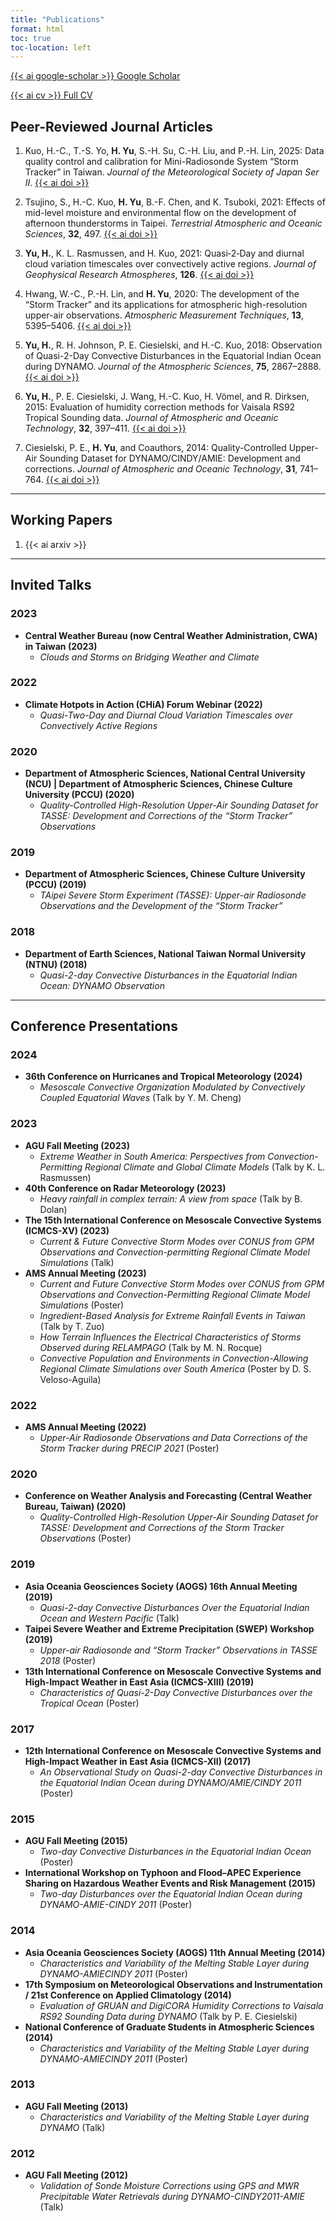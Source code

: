 ```yaml
---
title: "Publications"
format: html
toc: true
toc-location: left
---
```


[{{< ai google-scholar >}} Google Scholar](https://scholar.google.com.tw/citations?user=DHXgZyMAAAAJ)

[{{< ai cv >}} Full CV](cv.qmd)

## Peer-Reviewed Journal Articles

1. Kuo, H.-C., T.-S. Yo, **H. Yu**, S.-H. Su, C.-H. Liu, and P.-H. Lin, 2025: Data quality control and calibration for Mini-Radiosonde System “Storm Tracker” in Taiwan. *Journal of the Meteorological Society of Japan Ser II*. [{{< ai doi >}}](https://doi.org/10.2151/jmsj.2025-029)

2. Tsujino, S., H.-C. Kuo, **H. Yu**, B.-F. Chen, and K. Tsuboki, 2021: Effects of mid-level moisture and environmental flow on the development of afternoon thunderstorms in Taipei. *Terrestrial Atmospheric and Oceanic Sciences*, **32**, 497. [{{< ai doi >}}](https://doi.org/10.3319/tao.2021.11.17.01)

3. **Yu, H.**, K. L. Rasmussen, and H. Kuo, 2021: Quasi‐2‐Day and diurnal cloud variation timescales over convectively active regions. *Journal of Geophysical Research Atmospheres*, **126**. [{{< ai doi >}}](https://doi.org/10.1029/2021jd035426)

4. Hwang, W.-C., P.-H. Lin, and **H. Yu**, 2020: The development of the “Storm Tracker” and its applications for atmospheric high-resolution upper-air observations. *Atmospheric Measurement Techniques*, **13**, 5395–5406. [{{< ai doi >}}](https://doi.org/10.5194/amt-13-5395-2020)

5. **Yu, H.**, R. H. Johnson, P. E. Ciesielski, and H.-C. Kuo, 2018: Observation of Quasi-2-Day Convective Disturbances in the Equatorial Indian Ocean during DYNAMO. *Journal of the Atmospheric Sciences*, **75**, 2867–2888. [{{< ai doi >}}](https://doi.org/10.1175/jas-d-17-0351.1)

6. **Yu, H.**, P. E. Ciesielski, J. Wang, H.-C. Kuo, H. Vömel, and R. Dirksen, 2015: Evaluation of humidity correction methods for Vaisala RS92 Tropical Sounding data. *Journal of Atmospheric and Oceanic Technology*, **32**, 397–411. [{{< ai doi >}}](https://doi.org/10.1175/jtech-d-14-00166.1)

7. Ciesielski, P. E., **H. Yu**, and Coauthors, 2014: Quality-Controlled Upper-Air Sounding Dataset for DYNAMO/CINDY/AMIE: Development and corrections. *Journal of Atmospheric and Oceanic Technology*, **31**, 741–764. [{{< ai doi >}}](https://doi.org/10.1175/jtech-d-13-00165.1)

---

## Working Papers

1. {{< ai arxiv >}}

---

## Invited Talks

### 2023

- **Central Weather Bureau (now Central Weather Administration, CWA) in Taiwan (2023)**
    - *Clouds and Storms on Bridging Weather and Climate*

### 2022

- **Climate Hotpots in Action (CHiA) Forum Webinar (2022)**
    - *Quasi-Two-Day and Diurnal Cloud Variation Timescales over Convectively Active
Regions*

### 2020

- **Department of Atmospheric Sciences, National Central University (NCU) | Department of Atmospheric Sciences, Chinese Culture University (PCCU) (2020)**
    - *Quality-Controlled High-Resolution Upper-Air Sounding Dataset for TASSE: Development and Corrections of the “Storm Tracker” Observations*

### 2019

- **Department of Atmospheric Sciences, Chinese Culture University (PCCU) (2019)**
    - *TAipei Severe Storm Experiment (TASSE): Upper-air Radiosonde Observations and the Development of the “Storm Tracker”*

### 2018

- **Department of Earth Sciences, National Taiwan Normal University (NTNU) (2018)**
    - *Quasi-2-day Convective Disturbances in the Equatorial Indian Ocean: DYNAMO Observation*

---

## Conference Presentations

### 2024

- **36th Conference on Hurricanes and Tropical Meteorology (2024)**
    - *Mesoscale Convective Organization Modulated by Convectively Coupled Equatorial Waves* (Talk by Y. M. Cheng)

### 2023

- **AGU Fall Meeting (2023)**
    - *Extreme Weather in South America: Perspectives from Convection-Permitting Regional Climate and Global Climate Models* (Talk by K. L. Rasmussen)

- **40th Conference on Radar Meteorology (2023)**
    - *Heavy rainfall in complex terrain: A view from space* (Talk by B. Dolan)

- **The 15th International Conference on Mesoscale Convective Systems (ICMCS-XV) (2023)**
    - *Current & Future Convective Storm Modes over CONUS from GPM Observations and Convection-permitting Regional Climate Model Simulations* (Talk)

- **AMS Annual Meeting (2023)**
    - *Current and Future Convective Storm Modes over CONUS from GPM Observations and Convection-Permitting Regional Climate Model Simulations* (Poster)
    - *Ingredient-Based Analysis for Extreme Rainfall Events in Taiwan* (Talk by T. Zuo)
    - *How Terrain Influences the Electrical Characteristics of Storms Observed during RELAMPAGO* (Talk by M. N. Rocque)
    - *Convective Population and Environments in Convection-Allowing Regional Climate Simulations over South America* (Poster by D. S. Veloso-Aguila)

### 2022

- **AMS Annual Meeting (2022)**
    - *Upper-Air Radiosonde Observations and Data Corrections of the Storm Tracker during PRECIP 2021* (Poster)

### 2020

- **Conference on Weather Analysis and Forecasting (Central Weather Bureau, Taiwan) (2020)**
    - *Quality-Controlled High-Resolution Upper-Air Sounding Dataset for TASSE: Development and Corrections of the Storm Tracker Observations* (Poster)

### 2019

- **Asia Oceania Geosciences Society (AOGS) 16th Annual Meeting (2019)**
    - *Quasi-2-day Convective Disturbances Over the Equatorial Indian Ocean and Western Pacific* (Talk)

- **Taipei Severe Weather and Extreme Precipitation (SWEP) Workshop (2019)**
    - *Upper-air Radiosonde and “Storm Tracker” Observations in TASSE 2018* (Poster)

- **13th International Conference on Mesoscale Convective Systems and High-Impact Weather in East Asia (ICMCS-XIII) (2019)**
    - *Characteristics of Quasi-2-Day Convective Disturbances over the Tropical Ocean* (Poster)

### 2017

- **12th International Conference on Mesoscale Convective Systems and High-Impact Weather in East Asia (ICMCS-XII) (2017)**
    - *An Observational Study on Quasi-2-day Convective Disturbances in the Equatorial Indian Ocean during DYNAMO/AMIE/CINDY 2011* (Poster)

### 2015

- **AGU Fall Meeting (2015)**
    - *Two-day Convective Disturbances in the Equatorial Indian Ocean* (Poster)

- **International Workshop on Typhoon and Flood–APEC Experience Sharing on Hazardous Weather Events and Risk Management (2015)**
    - *Two-day Disturbances over the Equatorial Indian Ocean during DYNAMO-AMIE-CINDY 2011* (Poster)

### 2014

- **Asia Oceania Geosciences Society (AOGS) 11th Annual Meeting (2014)**
    - *Characteristics and Variability of the Melting Stable Layer during DYNAMO-AMIECINDY 2011* (Poster)

- **17th Symposium on Meteorological Observations and Instrumentation / 21st Conference on Applied Climatology (2014)**
    - *Evaluation of GRUAN and DigiCORA Humidity Corrections to Vaisala RS92 Sounding Data during DYNAMO* (Talk by P. E. Ciesielski)

- **National Conference of Graduate Students in Atmospheric Sciences (2014)**
    - *Characteristics and Variability of the Melting Stable Layer during DYNAMO-AMIECINDY 2011* (Poster)

### 2013

- **AGU Fall Meeting (2013)**
    - *Characteristics and Variability of the Melting Stable Layer during DYNAMO* (Talk)

### 2012

- **AGU Fall Meeting (2012)**
    - *Validation of Sonde Moisture Corrections using GPS and MWR Precipitable Water Retrievals during DYNAMO-CINDY2011-AMIE* (Talk)

